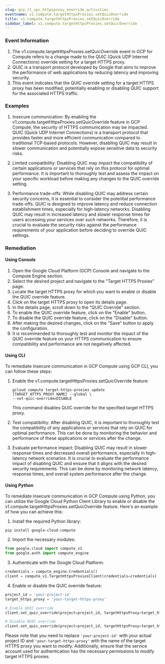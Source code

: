 ```yaml
--- 
slug: gcp_rt_vpc_httpsproxy_override_activities
eventname: v1.compute.targetHttpsProxies.setQuicOverride
title: v1.compute.targetHttpsProxies.setQuicOverride
sidebar_label: v1.compute.targetHttpsProxies.setQuicOverride
---
```

                       
### Event Information

1. The v1.compute.targetHttpsProxies.setQuicOverride event in GCP for Compute refers to a change made to the QUIC (Quick UDP Internet Connections) override setting for a target HTTPS proxy.
2. QUIC is a transport protocol developed by Google that aims to improve the performance of web applications by reducing latency and improving security.
3. This event indicates that the QUIC override setting for a target HTTPS proxy has been modified, potentially enabling or disabling QUIC support for the associated HTTPS traffic.


### Examples

1. Insecure communication: By enabling the v1.compute.targetHttpsProxies.setQuicOverride feature in GCP Compute, the security of HTTPS communication may be impacted. QUIC (Quick UDP Internet Connections) is a transport protocol that provides faster and more efficient communication compared to traditional TCP-based protocols. However, disabling QUIC may result in slower communication and potentially expose sensitive data to security risks.

2. Limited compatibility: Disabling QUIC may impact the compatibility of certain applications or services that rely on this protocol for optimal performance. It is important to thoroughly test and assess the impact on your specific workload before making any changes to the QUIC override setting.

3. Performance trade-offs: While disabling QUIC may address certain security concerns, it is essential to consider the potential performance trade-offs. QUIC is designed to improve latency and reduce connection establishment times, especially for high-latency networks. Disabling QUIC may result in increased latency and slower response times for users accessing your services over such networks. Therefore, it is crucial to evaluate the security risks against the performance requirements of your application before deciding to override QUIC settings.

### Remediation

#### Using Console

1. Open the Google Cloud Platform (GCP) Console and navigate to the Compute Engine section.
2. Select the desired project and navigate to the "Target HTTPS Proxies" page.
3. Locate the target HTTPS proxy for which you want to enable or disable the QUIC override feature.
4. Click on the target HTTPS proxy to open its details page.
5. In the details page, scroll down to the "QUIC Override" section.
6. To enable the QUIC override feature, click on the "Enable" button.
7. To disable the QUIC override feature, click on the "Disable" button.
8. After making the desired changes, click on the "Save" button to apply the configuration.
9. It is recommended to thoroughly test and monitor the impact of the QUIC override feature on your HTTPS communication to ensure compatibility and performance are not negatively affected.

#### Using CLI

To remediate insecure communication in GCP Compute using GCP CLI, you can follow these steps:

1. Enable the v1.compute.targetHttpsProxies.setQuicOverride feature:
   ```
   gcloud compute target-https-proxies update [TARGET_HTTPS_PROXY_NAME] --global \
   --set-quic-override=DISABLE
   ```
   This command disables QUIC override for the specified target HTTPS proxy.

2. Test compatibility:
   After disabling QUIC, it is important to thoroughly test the compatibility of any applications or services that rely on QUIC for optimal performance. This can be done by monitoring the behavior and performance of these applications or services after the change.

3. Evaluate performance impact:
   Disabling QUIC may result in slower response times and decreased overall performance, especially in high-latency network scenarios. It is crucial to evaluate the performance impact of disabling QUIC and ensure that it aligns with the desired security requirements. This can be done by monitoring network latency, response times, and overall system performance after the change.

#### Using Python

To remediate insecure communication in GCP Compute using Python, you can utilize the Google Cloud Python Client Library to enable or disable the v1.compute.targetHttpsProxies.setQuicOverride feature. Here's an example of how you can achieve this:

1. Install the required Python library:
```
pip install google-cloud-compute
```

2. Import the necessary modules:
```python
from google.cloud import compute_v1
from google.auth import compute_engine
```

3. Authenticate with the Google Cloud Platform:
```python
credentials = compute_engine.Credentials()
client = compute_v1.TargetHttpsProxiesClient(credentials=credentials)
```

4. Enable or disable the QUIC override feature:
```python
project_id = 'your-project-id'
target_https_proxy = 'your-target-https-proxy'

# Enable QUIC override
client.set_quic_override(project=project_id, targetHttpsProxy=target_https_proxy, quic_override=True)

# Disable QUIC override
client.set_quic_override(project=project_id, targetHttpsProxy=target_https_proxy, quic_override=False)
```

Please note that you need to replace `'your-project-id'` with your actual project ID and `'your-target-https-proxy'` with the name of the target HTTPS proxy you want to modify. Additionally, ensure that the service account used for authentication has the necessary permissions to modify target HTTPS proxies.


 